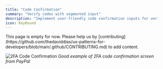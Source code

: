 ```yaml
---
title: "Code Confirmation"
summary: "Verify codes with segmented input"
description: "Implement user-friendly code confirmation inputs for verification codes and OTPs. Learn best practices for segmented inputs, auto-focus behavior, and accessibility."
icon: KeyRound
---
```


<Callout type="warning">
  This page is empty for now. Please help us by
  [contributing](https://github.com/thedaviddias/ux-patterns-for-developers/blob/main/.github/CONTRIBUTING.md)
  to add content.
</Callout>

![2FA Code Confirmation](/patterns/code-confirmation/do/paypal.jpg)
_Good example of 2FA code confirmation screen from PayPal_
